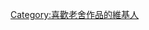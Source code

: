 {{Userbox
  |border-c = #000000
  |border-s = 1
  |id-c     = #FFFFFF
  |id-s     = 12
  |id-fc    = #000000
  |info-c   = #ffffff
  |info-s   = 10
  |info-fc  = #000000
  |id       = [[File:Laoshe.jpg|45px]]
  |info     = 这個用户喜欢'''[[老舍]]'''的作品。
}}
[[Category:喜歡老舍作品的維基人]]